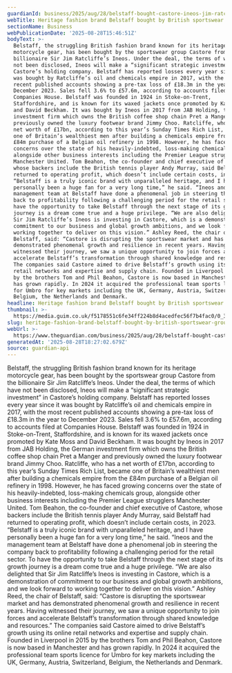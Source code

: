 ```yaml
---
guardianId: business/2025/aug/28/belstaff-bought-castore-ineos-jim-ratcliffe
webTitle: Heritage fashion brand Belstaff bought by British sportswear group Castore
sectionName: Business
webPublicationDate: '2025-08-28T15:46:51Z'
bodyText: >-
  Belstaff, the struggling British fashion brand known for its heritage
  motorcycle gear, has been bought by the sportswear group Castore from the
  billionaire Sir Jim Ratcliffe’s Ineos. Under the deal, the terms of which have
  not been disclosed, Ineos will make a “significant strategic investment” in
  Castore’s holding company. Belstaff has reported losses every year since it
  was bought by Ratcliffe’s oil and chemicals empire in 2017, with the most
  recent published accounts showing a pre-tax loss of £18.3m in the year to
  December 2023. Sales fell 3.6% to £57.6m, according to accounts filed at
  Companies House. Belstaff was founded in 1924 in Stoke-on-Trent,
  Staffordshire, and is known for its waxed jackets once promoted by Kate Moss
  and David Beckham. It was bought by Ineos in 2017 from JAB Holding, the German
  investment firm which owns the British coffee shop chain Pret a Manger and
  previously owned the luxury footwear brand Jimmy Choo. Ratcliffe, who has a
  net worth of £17bn, according to this year’s Sunday Times Rich List, became
  one of Britain’s wealthiest men after building a chemicals empire from the
  £84m purchase of a Belgian oil refinery in 1998. However, he has faced growing
  concerns over the state of his heavily-indebted, loss-making chemicals group,
  alongside other business interests including the Premier League strugglers
  Manchester United. Tom Beahon, the co-founder and chief executive of Castore,
  whose backers include the British tennis player Andy Murray, said Belstaff had
  returned to operating profit, which doesn’t include certain costs, in 2023.
  “Belstaff is a truly iconic brand with unparalleled heritage, and I have
  personally been a huge fan for a very long time,” he said. “Ineos and the
  management team at Belstaff have done a phenomenal job in steering the company
  back to profitability following a challenging period for the retail sector. To
  have the opportunity to take Belstaff through the next stage of its growth
  journey is a dream come true and a huge privilege. “We are also delighted that
  Sir Jim Ratcliffe’s Ineos is investing in Castore, which is a demonstration of
  commitment to our business and global growth ambitions, and we look forward to
  working together to deliver on this vision.” Ashley Reed, the chair of
  Belstaff, said: “Castore is disrupting the sportswear market and has
  demonstrated phenomenal growth and resilience in recent years. Having
  witnessed their journey, we saw a unique opportunity to join forces and
  accelerate Belstaff’s transformation through shared knowledge and resources.”
  The companies said Castore aimed to drive Belstaff’s growth using its online
  retail networks and expertise and supply chain. Founded in Liverpool in 2015
  by the brothers Tom and Phil Beahon, Castore is now based in Manchester and
  has grown rapidly. In 2024 it acquired the professional team sports licence
  for Umbro for key markets including the UK, Germany, Austria, Switzerland,
  Belgium, the Netherlands and Denmark.
headline: Heritage fashion brand Belstaff bought by British sportswear group Castore
thumbnail: >-
  https://media.guim.co.uk/f5178551c6fe34ff224b8d4acedfec56f7b4fac0/0_34_1080_864/500.jpg
slug: heritage-fashion-brand-belstaff-bought-by-british-sportswear-group-castore
webUrl: >-
  https://www.theguardian.com/business/2025/aug/28/belstaff-bought-castore-ineos-jim-ratcliffe
generatedAt: '2025-08-28T18:27:02.679Z'
source: guardian-api
---
```

Belstaff, the struggling British fashion brand known for its heritage motorcycle gear, has been bought by the sportswear group Castore from the billionaire Sir Jim Ratcliffe’s Ineos. Under the deal, the terms of which have not been disclosed, Ineos will make a “significant strategic investment” in Castore’s holding company. Belstaff has reported losses every year since it was bought by Ratcliffe’s oil and chemicals empire in 2017, with the most recent published accounts showing a pre-tax loss of £18.3m in the year to December 2023. Sales fell 3.6% to £57.6m, according to accounts filed at Companies House. Belstaff was founded in 1924 in Stoke-on-Trent, Staffordshire, and is known for its waxed jackets once promoted by Kate Moss and David Beckham. It was bought by Ineos in 2017 from JAB Holding, the German investment firm which owns the British coffee shop chain Pret a Manger and previously owned the luxury footwear brand Jimmy Choo. Ratcliffe, who has a net worth of £17bn, according to this year’s Sunday Times Rich List, became one of Britain’s wealthiest men after building a chemicals empire from the £84m purchase of a Belgian oil refinery in 1998. However, he has faced growing concerns over the state of his heavily-indebted, loss-making chemicals group, alongside other business interests including the Premier League strugglers Manchester United. Tom Beahon, the co-founder and chief executive of Castore, whose backers include the British tennis player Andy Murray, said Belstaff had returned to operating profit, which doesn’t include certain costs, in 2023. “Belstaff is a truly iconic brand with unparalleled heritage, and I have personally been a huge fan for a very long time,” he said. “Ineos and the management team at Belstaff have done a phenomenal job in steering the company back to profitability following a challenging period for the retail sector. To have the opportunity to take Belstaff through the next stage of its growth journey is a dream come true and a huge privilege. “We are also delighted that Sir Jim Ratcliffe’s Ineos is investing in Castore, which is a demonstration of commitment to our business and global growth ambitions, and we look forward to working together to deliver on this vision.” Ashley Reed, the chair of Belstaff, said: “Castore is disrupting the sportswear market and has demonstrated phenomenal growth and resilience in recent years. Having witnessed their journey, we saw a unique opportunity to join forces and accelerate Belstaff’s transformation through shared knowledge and resources.” The companies said Castore aimed to drive Belstaff’s growth using its online retail networks and expertise and supply chain. Founded in Liverpool in 2015 by the brothers Tom and Phil Beahon, Castore is now based in Manchester and has grown rapidly. In 2024 it acquired the professional team sports licence for Umbro for key markets including the UK, Germany, Austria, Switzerland, Belgium, the Netherlands and Denmark.
